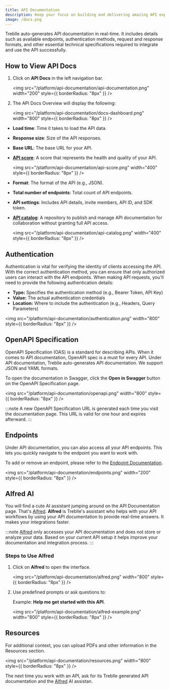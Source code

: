 ```yaml
---
title: API Documentation
description: Keep your focus on building and delivering amazing API experiences instead of manually writing API docs for every new release.
image: /docs.png
---
```


Treblle auto-generates API documentation in real-time. It includes details such as available endpoints, authentication methods, request and response formats, and other essential technical specifications required to integrate and use the API successfully.

## How to View API Docs

1. Click on **API Docs** in the left navigation bar.

   <img
     src="/platform/api-documentation/api-documentation.png"
     width="200"
     style={{ borderRadius: "8px" }}
   />

2. The API Docs Overview will display the following:

    <img
      src="/platform/api-documentation/docs-dashboard.png"
      width="800"
      style={{ borderRadius: "8px" }}
   />

 - **Load time**: Time it takes to load the API data.
 - **Response size**: Size of the API responses.
 - **Base URL**: The base URL for your API.
 - **[API score](https://docs.treblle.com/treblle/api-governance/)**: A score that represents the health and quality of your API.

    <img
      src="/platform/api-documentation/api-score.png"
      width="400"
      style={{ borderRadius: "8px" }}
   />

 - **Format**: The format of the API (e.g., JSON).
 - **Total number of endpoints**: Total count of API endpoints.
 - **API settings**: Includes API details, invite members, API ID, and SDK token.
 - **[API catalog](https://docs.treblle.com/features/api-catalog/)**: A repository to publish and manage API documentation for collaboration without granting full API access.

    <img
      src="/platform/api-documentation/api-catalog.png"
      width="400"
      style={{ borderRadius: "8px" }}
    />

## Authentication

Authentication is vital for verifying the identity of clients accessing the API. With the correct authentication method, you can ensure that only authorized users can interact with the API endpoints.
When making API requests, you'll need to provide the following authentication details:

- **Type:** Specifies the authentication method (e.g., Bearer Token, API Key)
- **Value:** The actual authentication credentials
- **Location:** Where to include the authentication (e.g., Headers, Query Parameters)

<img
  src="/platform/api-documentation/authentication.png"
  width="800"
  style={{ borderRadius: "8px" }}
/>

## OpenAPI Specification

OpenAPI Specification (OAS) is a standard for describing APIs. When it comes to API documentation, OpenAPI spec is a must for every API. 
Under API documentation, Treblle auto-generates API documentation. We support JSON and YAML formats.

To open the documentation in Swagger, click the **Open in Swagger** button on the OpenAPI Specification page.

<img
  src="/platform/api-documentation/openapi.png"
  width="800"
  style={{ borderRadius: "8px" }}
/>


:::note
A new OpenAPI Specification URL is generated each time you visit the documentation page. This URL is valid for one hour and expires afterward.
:::

## Endpoints

Under API documentation, you can also access all your API endpoints. This lets you quickly navigate to the endpoint you want to work with.

To add or remove an endpoint, please refer to the [Endpoint Documentation](https://docs.treblle.com/treblle/endpoints/).


<img
  src="/platform/api-documentation/endpoints.png"
  width="200"
  style={{ borderRadius: "8px" }}
/>

## Alfred AI 

You will find a cute AI assistant jumping around on the API Documentation page. That's [Alfred](https://docs.treblle.com/treblle/alfred-ai).
**Alfred** is Treblle's assistant who helps with your API workflows by using your API documentation to provide real-time answers. It makes your integrations faster.

:::note
[Alfred](https://docs.treblle.com/treblle/alfred-ai) only accesses your API documentation and does not store or analyze your data. Based on your current API setup it helps improve your documentation and integration process.
:::

### Steps to Use Alfred

1. Click on **Alfred** to open the interface.

    <img
      src="/platform/api-documentation/alfred.png"
      width="800"
      style={{ borderRadius: "8px" }}
    />

2. Use predefined prompts or ask questions to:

   Example: **Help me get started with this API**.

   <img
    src="/platform/api-documentation/alfred-example.png"
    width="800"
    style={{ borderRadius: "8px" }}
   />

## Resources

For additional context, you can upload PDFs and other information in the Resources section.

   <img
    src="/platform/api-documentation/resources.png"
    width="800"
    style={{ borderRadius: "8px" }}
   />

The next time you work with an API, ask for its Treblle generated API documentation and the [Alfred](https://docs.treblle.com/treblle/alfred-ai) AI assistan.
